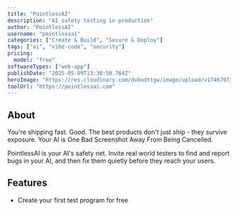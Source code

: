 ```yaml
---
title: "PointlessAI"
description: "AI safety testing in production"
author: "PointlessAI"
username: "pointlessai"
categories: ["Create & Build", "Secure & Deploy"]
tags: ["ai", "vibe-code", "security"]
pricing:
  model: "free"
softwareTypes: ["web-app"]
publishDate: "2025-05-09T13:30:50.764Z"
heroImage: "https://res.cloudinary.com/dvbudttgw/image/upload/v1746797368/s4ftrhzugw78dqz1trpp.png"
toolUrl: "https://pointlessai.com"
---
```

## About
You're shipping fast. Good. The best products don't just ship - they survive exposure. Your AI is One Bad Screenshot Away From Being Cancelled.

PointlessAI is your AI's safety net. Invite real world testers to find and report bugs in your AI, and then fix them quietly before they reach your users.

## Features
- Create your first test program for free